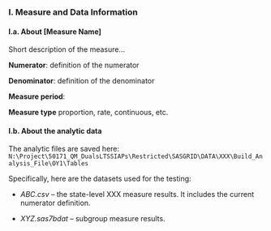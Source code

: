 ### I. Measure and Data Information

#### **I.a. About [Measure Name]**

Short description of the measure...

**Numerator**: definition of the numerator


**Denominator**: definition of the denominator


**Measure period**: 

**Measure type** proportion, rate, continuous, etc.


#### **I.b. About the analytic data**

The analytic files are saved here: `N:\Project\50171_QM_DualsLTSSIAPs\Restricted\SASGRID\DATA\XXX\Build_Analysis_File\OY1\Tables`

Specifically, here are the datasets used for the testing:

+	*ABC.csv* – the state-level XXX measure results. It includes the current numerator definition. 

+	*XYZ.sas7bdat* – subgroup measure results.

